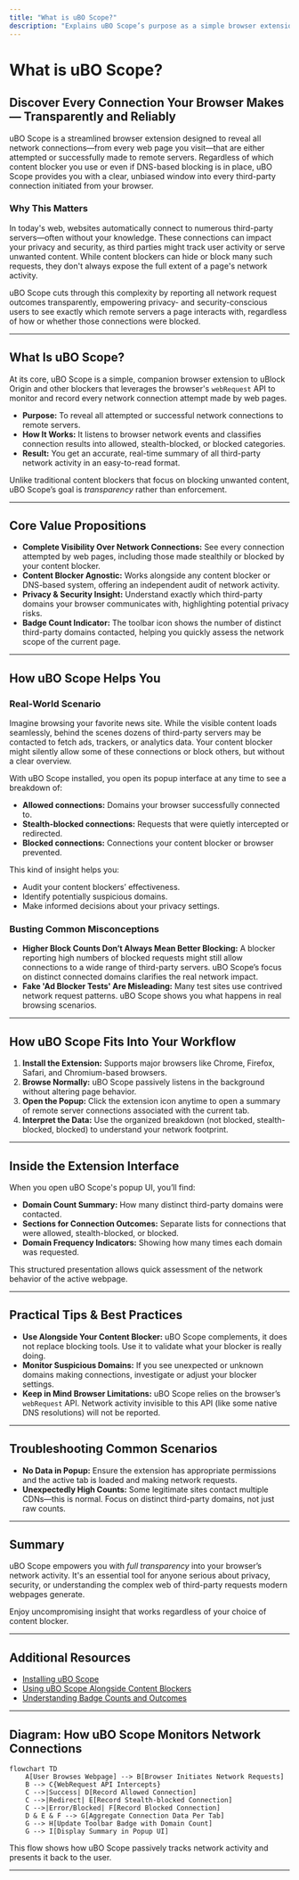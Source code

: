 ```yaml
---
title: "What is uBO Scope?"
description: "Explains uBO Scope’s purpose as a simple browser extension designed to reveal all network connections—attempted or successful—from web pages, regardless of what content blocker is used. Frames uBO Scope's focus on transparency of third-party remote server activity and why this matters for privacy- and security-conscious users."
---
```


# What is uBO Scope?

## Discover Every Connection Your Browser Makes — Transparently and Reliably

uBO Scope is a streamlined browser extension designed to reveal all network connections—from every web page you visit—that are either attempted or successfully made to remote servers. Regardless of which content blocker you use or even if DNS-based blocking is in place, uBO Scope provides you with a clear, unbiased window into every third-party connection initiated from your browser.

### Why This Matters

In today's web, websites automatically connect to numerous third-party servers—often without your knowledge. These connections can impact your privacy and security, as third parties might track user activity or serve unwanted content. While content blockers can hide or block many such requests, they don't always expose the full extent of a page's network activity.

uBO Scope cuts through this complexity by reporting all network request outcomes transparently, empowering privacy- and security-conscious users to see exactly which remote servers a page interacts with, regardless of how or whether those connections were blocked.

---

## What Is uBO Scope?

At its core, uBO Scope is a simple, companion browser extension to uBlock Origin and other blockers that leverages the browser's `webRequest` API to monitor and record every network connection attempt made by web pages.

- **Purpose:** To reveal all attempted or successful network connections to remote servers.
- **How It Works:** It listens to browser network events and classifies connection results into allowed, stealth-blocked, or blocked categories.
- **Result:** You get an accurate, real-time summary of all third-party network activity in an easy-to-read format.

Unlike traditional content blockers that focus on blocking unwanted content, uBO Scope’s goal is *transparency* rather than enforcement.

---

## Core Value Propositions

- **Complete Visibility Over Network Connections:** See every connection attempted by web pages, including those made stealthily or blocked by your content blocker.
- **Content Blocker Agnostic:** Works alongside any content blocker or DNS-based system, offering an independent audit of network activity.
- **Privacy & Security Insight:** Understand exactly which third-party domains your browser communicates with, highlighting potential privacy risks.
- **Badge Count Indicator:** The toolbar icon shows the number of distinct third-party domains contacted, helping you quickly assess the network scope of the current page.

---

## How uBO Scope Helps You

### Real-World Scenario
Imagine browsing your favorite news site. While the visible content loads seamlessly, behind the scenes dozens of third-party servers may be contacted to fetch ads, trackers, or analytics data. Your content blocker might silently allow some of these connections or block others, but without a clear overview.

With uBO Scope installed, you open its popup interface at any time to see a breakdown of:

- **Allowed connections:** Domains your browser successfully connected to.
- **Stealth-blocked connections:** Requests that were quietly intercepted or redirected.
- **Blocked connections:** Connections your content blocker or browser prevented.

This kind of insight helps you:

- Audit your content blockers’ effectiveness.
- Identify potentially suspicious domains.
- Make informed decisions about your privacy settings.

### Busting Common Misconceptions

- **Higher Block Counts Don’t Always Mean Better Blocking:** A blocker reporting high numbers of blocked requests might still allow connections to a wide range of third-party servers. uBO Scope’s focus on distinct connected domains clarifies the real network impact.
- **Fake 'Ad Blocker Tests' Are Misleading:** Many test sites use contrived network request patterns. uBO Scope shows you what happens in real browsing scenarios.

---

## How uBO Scope Fits Into Your Workflow

1. **Install the Extension:** Supports major browsers like Chrome, Firefox, Safari, and Chromium-based browsers.
2. **Browse Normally:** uBO Scope passively listens in the background without altering page behavior.
3. **Open the Popup:** Click the extension icon anytime to open a summary of remote server connections associated with the current tab.
4. **Interpret the Data:** Use the organized breakdown (not blocked, stealth-blocked, blocked) to understand your network footprint.


---

## Inside the Extension Interface

When you open uBO Scope's popup UI, you’ll find:

- **Domain Count Summary:** How many distinct third-party domains were contacted.
- **Sections for Connection Outcomes:** Separate lists for connections that were allowed, stealth-blocked, or blocked.
- **Domain Frequency Indicators:** Showing how many times each domain was requested.

This structured presentation allows quick assessment of the network behavior of the active webpage.

---

## Practical Tips & Best Practices

- **Use Alongside Your Content Blocker:** uBO Scope complements, it does not replace blocking tools. Use it to validate what your blocker is really doing.
- **Monitor Suspicious Domains:** If you see unexpected or unknown domains making connections, investigate or adjust your blocker settings.
- **Keep in Mind Browser Limitations:** uBO Scope relies on the browser’s `webRequest` API. Network activity invisible to this API (like some native DNS resolutions) will not be reported.

---

## Troubleshooting Common Scenarios

- **No Data in Popup:** Ensure the extension has appropriate permissions and the active tab is loaded and making network requests.
- **Unexpectedly High Counts:** Some legitimate sites contact multiple CDNs—this is normal. Focus on distinct third-party domains, not just raw counts.

---

## Summary

uBO Scope empowers you with *full transparency* into your browser’s network activity. It's an essential tool for anyone serious about privacy, security, or understanding the complex web of third-party requests modern webpages generate.

Enjoy uncompromising insight that works regardless of your choice of content blocker.

---

## Additional Resources

- [Installing uBO Scope](https://github.com/gorhill/uBO-Scope#getting-started-installation)
- [Using uBO Scope Alongside Content Blockers](https://github.com/gorhill/uBO-Scope#integration-and-compatibility)
- [Understanding Badge Counts and Outcomes](https://github.com/gorhill/uBO-Scope#guides-core-workflows-understanding-badge-and-outcomes)


---

## Diagram: How uBO Scope Monitors Network Connections

```mermaid
flowchart TD
    A[User Browses Webpage] --> B[Browser Initiates Network Requests]
    B --> C{WebRequest API Intercepts}
    C -->|Success| D[Record Allowed Connection]
    C -->|Redirect| E[Record Stealth-blocked Connection]
    C -->|Error/Blocked| F[Record Blocked Connection]
    D & E & F --> G[Aggregate Connection Data Per Tab]
    G --> H[Update Toolbar Badge with Domain Count]
    G --> I[Display Summary in Popup UI]
```

This flow shows how uBO Scope passively tracks network activity and presents it back to the user.

---